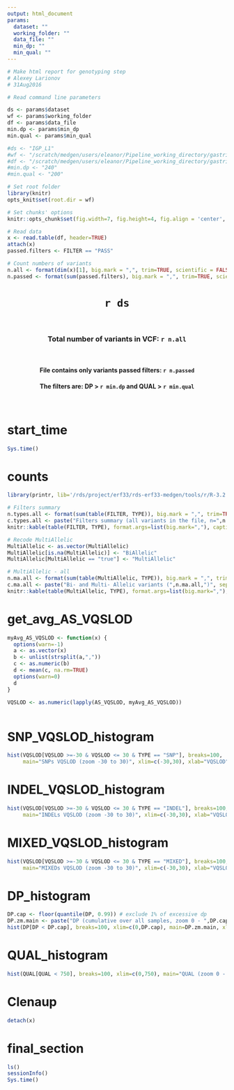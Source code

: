 ```yaml
---
output: html_document
params: 
  dataset: ""
  working_folder: ""
  data_file: ""
  min_dp: ""
  min_qual: ""
---
```


```r

# Make html report for genotyping step
# Alexey Larionov
# 31Aug2016

# Read command line parameters

ds <- params$dataset
wf <- params$working_folder
df <- params$data_file
min.dp <- params$min_dp
min.qual <- params$min_qual

#ds <- "IGP_L1"
#wf <- "/scratch/medgen/users/eleanor/Pipeline_working_directory/gastric_Aug16/gastric/IGP_L1_raw_vcf/histograms/"
#df <- "/scratch/medgen/users/eleanor/Pipeline_working_directory/gastric_Aug16/gastric/IGP_L1_raw_vcf/histograms/IGP_L1_histograms_data.txt"
#min.dp <- "240"
#min.qual <- "200"

# Set root folder
library(knitr)
opts_knit$set(root.dir = wf)

# Set chunks' options
knitr::opts_chunk$set(fig.width=7, fig.height=4, fig.align = 'center', fig.path=wf, echo=FALSE)

# Read data
x <- read.table(df, header=TRUE)
attach(x)
passed.filters <- FILTER == "PASS"

# Count numbers of variants
n.all <- format(dim(x)[1], big.mark = ",", trim=TRUE, scientific = FALSE)
n.passed <- format(sum(passed.filters), big.mark = ",", trim=TRUE, scientific = FALSE)

```

<center> <H1> `r ds` </H1> </center> 
<br>
<center> <H3> Total number of variants in VCF: `r n.all` </H3> </center>
<br>
<center> <H4> File contains only variants passed filters: `r n.passed` </H4> </center> 
<center> <H4> The filters are: DP > `r min.dp` and QUAL > `r min.qual`</H4> </center> 
<br>

# start_time

```r

Sys.time()

```

# counts

```r

library(printr, lib='/rds/project/erf33/rds-erf33-medgen/tools/r/R-3.2.2/lib64/R/library/')

# Filters summary
n.types.all <- format(sum(table(FILTER, TYPE)), big.mark = ",", trim=TRUE, scientific = FALSE)
c.types.all <- paste("Filters summary (all variants in the file, n=",n.types.all,")", sep ="")
knitr::kable(table(FILTER, TYPE), format.args=list(big.mark=","), caption=c.types.all)

# Recode MultiAllelic
MultiAllelic <- as.vector(MultiAllelic)
MultiAllelic[is.na(MultiAllelic)] <- "BiAllelic"
MultiAllelic[MultiAllelic == "true"] <- "MultiAllelic"

# MultiAllelic - all
n.ma.all <- format(sum(table(MultiAllelic, TYPE)), big.mark = ",", trim=TRUE, scientific = FALSE)
c.ma.all <- paste("Bi- and Multi- Allelic variants (",n.ma.all,")", sep ="")
knitr::kable(table(MultiAllelic, TYPE), format.args=list(big.mark=","), caption=c.ma.all)

```

# get_avg_AS_VQSLOD

```r

myAvg_AS_VQSLOD <- function(x) {
  options(warn=-1)
  a <- as.vector(x)
  b <- unlist(strsplit(a,","))
  c <- as.numeric(b)
  d <- mean(c, na.rm=TRUE)
  options(warn=0)
  d
}

VQSLOD <- as.numeric(lapply(AS_VQSLOD, myAvg_AS_VQSLOD))
  
```

# SNP_VQSLOD_histogram

```r

hist(VQSLOD[VQSLOD >=-30 & VQSLOD <= 30 & TYPE == "SNP"], breaks=100, 
     main="SNPs VQSLOD (zoom -30 to 30)", xlim=c(-30,30), xlab="VQSLOD")

```

# INDEL_VQSLOD_histogram

```r

hist(VQSLOD[VQSLOD >=-30 & VQSLOD <= 30 & TYPE == "INDEL"], breaks=100, 
     main="INDELs VQSLOD (zoom -30 to 30)", xlim=c(-30,30), xlab="VQSLOD")

```

# MIXED_VQSLOD_histogram

```r

hist(VQSLOD[VQSLOD >=-30 & VQSLOD <= 30 & TYPE == "MIXED"], breaks=100, 
     main="MIXEDs VQSLOD (zoom -30 to 30)", xlim=c(-30,30), xlab="VQSLOD")

```

# DP_histogram

```r

DP.cap <- floor(quantile(DP, 0.99)) # exclude 1% of excessive dp
DP.zm.main <- paste("DP (cumulative over all samples, zoom 0 - ",DP.cap,")", sep="")
hist(DP[DP < DP.cap], breaks=100, xlim=c(0,DP.cap), main=DP.zm.main, xlab="DP")

```

# QUAL_histogram

```r

hist(QUAL[QUAL < 750], breaks=100, xlim=c(0,750), main="QUAL (zoom 0 - 750)", xlab="QUAL")

```

# Clenaup

```r

detach(x)

```

# final_section

```r

ls()
sessionInfo()
Sys.time()

```

